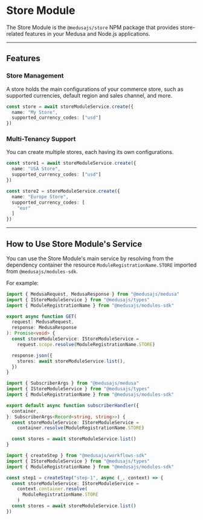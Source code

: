 
# Store Module

The Store Module is the `@medusajs/store` NPM package that provides store-related features in your Medusa and Node.js applications.

---

## Features

### Store Management

A store holds the main configurations of your commerce store, such as supported currencies, default region and sales channel, and more.

```ts
const store = await storeModuleService.create({
  name: "My Store",
  supported_currency_codes: ["usd"]
})
```

### Multi-Tenancy Support

You can create multiple stores, each having its own configurations.

```ts
const store1 = await storeModuleService.create({
  name: "USA Store",
  supported_currency_codes: ["usd"]
})

const store2 = storeModuleService.create({
  name: "Europe Store",
  supported_currency_codes: [
    "eur"
  ]
})
```

---

## How to Use Store Module's Service

You can use the Store Module's main service by resolving from the dependency container the resource `ModuleRegistrationName.STORE` imported from `@medusajs/modules-sdk`.

For example:

<Tabs groupId="resource-type" isCodeTabs={true}>
  <TabItem label="API Route" value="api-route" attributes={{
    title: "src/api/store/custom/route.ts"
  }}>

  ```ts
  import { MedusaRequest, MedusaResponse } from "@medusajs/medusa"
  import { IStoreModuleService } from "@medusajs/types"
  import { ModuleRegistrationName } from "@medusajs/modules-sdk"

  export async function GET(
    request: MedusaRequest,
    response: MedusaResponse
  ): Promise<void> {
    const storeModuleService: IStoreModuleService =
      request.scope.resolve(ModuleRegistrationName.STORE)

    response.json({
      stores: await storeModuleService.list(),
    })
  }
  ```

  </TabItem>
  <TabItem label="Subscriber" value="subscribers" attributes={{
    title: "src/subscribers/custom-handler.ts"
  }}>

  ```ts
  import { SubscriberArgs } from "@medusajs/medusa"
  import { IStoreModuleService } from "@medusajs/types"
  import { ModuleRegistrationName } from "@medusajs/modules-sdk"

  export default async function subscriberHandler({
    container,
  }: SubscriberArgs<Record<string, string>>) {
    const storeModuleService: IStoreModuleService =
      container.resolve(ModuleRegistrationName.STORE)

    const stores = await storeModuleService.list()
  }
  ```

  </TabItem>
  <TabItem label="Workflow Step" value="workflow-step" attributes={{
    title: "src/workflows/hello-world/step1.ts"
  }}>

  ```ts
  import { createStep } from "@medusajs/workflows-sdk"
  import { IStoreModuleService } from "@medusajs/types"
  import { ModuleRegistrationName } from "@medusajs/modules-sdk"

  const step1 = createStep("step-1", async (_, context) => {
    const storeModuleService: IStoreModuleService =
      context.container.resolve(
        ModuleRegistrationName.STORE
      )
    const stores = await storeModuleService.list()
  })
  ```

  </TabItem>
</Tabs>
